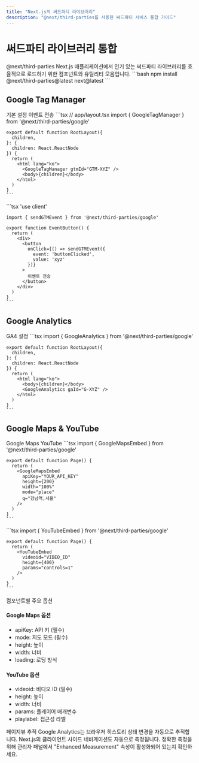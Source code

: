 ```yaml
---
title: "Next.js의 써드파티 라이브러리"
description: "@next/third-parties를 사용한 써드파티 서비스 통합 가이드"
---
```



# 써드파티 라이브러리 통합

<Card className="mb-6">
  <CardHeader>
    <CardTitle>@next/third-parties</CardTitle>
    <CardDescription>
      Next.js 애플리케이션에서 인기 있는 써드파티 라이브러리를 효율적으로 로드하기 위한 
      컴포넌트와 유틸리티 모음입니다.
    </CardDescription>
  </CardHeader>
  <CardContent>
    ```bash
    npm install @next/third-parties@latest next@latest
    ```
  </CardContent>
</Card>

## Google Tag Manager

<Tabs defaultValue="setup" className="mb-6">
  <TabsList>
    <TabsTrigger value="setup">기본 설정</TabsTrigger>
    <TabsTrigger value="events">이벤트 전송</TabsTrigger>
  </TabsList>
  <TabsContent value="setup">
    ```tsx
    // app/layout.tsx
    import { GoogleTagManager } from '@next/third-parties/google'
    
    export default function RootLayout({
      children,
    }: {
      children: React.ReactNode
    }) {
      return (
        <html lang="ko">
          <GoogleTagManager gtmId="GTM-XYZ" />
          <body>{children}</body>
        </html>
      )
    }
    ```
  </TabsContent>
  <TabsContent value="events">
    ```tsx
    'use client'
    
    import { sendGTMEvent } from '@next/third-parties/google'
    
    export function EventButton() {
      return (
        <div>
          <button
            onClick={() => sendGTMEvent({ 
              event: 'buttonClicked', 
              value: 'xyz' 
            })}
          >
            이벤트 전송
          </button>
        </div>
      )
    }
    ```
  </TabsContent>
</Tabs>

## Google Analytics

<Card className="mb-6">
  <CardHeader>
    <CardTitle>GA4 설정</CardTitle>
  </CardHeader>
  <CardContent>
    ```tsx
    import { GoogleAnalytics } from '@next/third-parties/google'
    
    export default function RootLayout({
      children,
    }: {
      children: React.ReactNode
    }) {
      return (
        <html lang="ko">
          <body>{children}</body>
          <GoogleAnalytics gaId="G-XYZ" />
        </html>
      )
    }
    ```
  </CardContent>
</Card>

## Google Maps & YouTube

<Tabs defaultValue="maps" className="mb-6">
  <TabsList>
    <TabsTrigger value="maps">Google Maps</TabsTrigger>
    <TabsTrigger value="youtube">YouTube</TabsTrigger>
  </TabsList>
  <TabsContent value="maps">
    ```tsx
    import { GoogleMapsEmbed } from '@next/third-parties/google'
    
    export default function Page() {
      return (
        <GoogleMapsEmbed
          apiKey="YOUR_API_KEY"
          height={200}
          width="100%"
          mode="place"
          q="강남역,서울"
        />
      )
    }
    ```
  </TabsContent>
  <TabsContent value="youtube">
    ```tsx
    import { YouTubeEmbed } from '@next/third-parties/google'
    
    export default function Page() {
      return (
        <YouTubeEmbed 
          videoid="VIDEO_ID" 
          height={400} 
          params="controls=1" 
        />
      )
    }
    ```
  </TabsContent>
</Tabs>

<Card className="mb-6">
  <CardHeader>
    <CardTitle>컴포넌트별 주요 옵션</CardTitle>
  </CardHeader>
  <CardContent>
    <div className="grid grid-cols-1 md:grid-cols-2 gap-4">
      <div className="p-4 bg-gray-50 rounded-lg">
        <h4 className="font-bold">Google Maps 옵션</h4>
        <ul className="list-disc list-inside mt-2">
          <li>apiKey: API 키 (필수)</li>
          <li>mode: 지도 모드 (필수)</li>
          <li>height: 높이</li>
          <li>width: 너비</li>
          <li>loading: 로딩 방식</li>
        </ul>
      </div>
      <div className="p-4 bg-gray-50 rounded-lg">
        <h4 className="font-bold">YouTube 옵션</h4>
        <ul className="list-disc list-inside mt-2">
          <li>videoid: 비디오 ID (필수)</li>
          <li>height: 높이</li>
          <li>width: 너비</li>
          <li>params: 플레이어 매개변수</li>
          <li>playlabel: 접근성 라벨</li>
        </ul>
      </div>
    </div>
  </CardContent>
</Card>

<Alert>
  <AlertTitle>페이지뷰 추적</AlertTitle>
  <AlertDescription>
    Google Analytics는 브라우저 히스토리 상태 변경을 자동으로 추적합니다. 
    Next.js의 클라이언트 사이드 네비게이션도 자동으로 측정됩니다. 
    정확한 측정을 위해 관리자 패널에서 "Enhanced Measurement" 속성이 활성화되어 있는지 확인하세요.
  </AlertDescription>
</Alert>